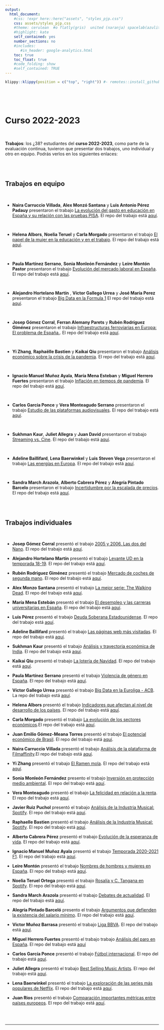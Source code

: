 ```yaml
---
output:
  html_document:
    #css: !expr here::here("assets", "styles_pjp.css") 
    css: assets/styles_pjp.css
    #theme: cerulean  #o flatly(gris)  united (naranja) spacelab(azulito) o yeti o faltly o sandstone
    #highlight: kate 
    self_contained: yes
    number_sections: no
    #includes:
       #in_header: google-analytics.html
    toc: true
    toc_float: true
    #code_folding: show
    #self_contained: TRUE
---
```


```r
klippy::klippy(position = c("top", "right")) #- remotes::install_github("rlesur/klippy")
```

<br>

<br>

# Curso 2022-2023

<br>

::: blue
**Trabajos**: los ¿38? estudiantes del **curso 2022-2023**, como parte de la evaluación continua, tuvieron que presentar dos trabajos, uno individual y otro en equipo. Podrás verlos en los siguientes enlaces:
:::

<br><br>

## Trabajos en equipo

<br>

-   **Naira Carruccio Villada**, **Alex Monzó Santana** y **Luis Antonio Pérez Padauy** presentaron el trabajo [La evolución del gasto en educación en España y su relación con las pruebas PISA](https://AlexMS77.github.io/trabajo_BigData_equipo/){target="_blank"}. El repo del trabajo está [aquí](https://github.com/AlexMS77/trabajo_BigData_equipo){target="_blank"}.

<br>

-   **Helena Albors**, **Noelia Teruel** y **Carla Morgado** presentaron el trabajo [El papel de la mujer en la educación y en el trabajo](https://carlam01.github.io/trabajo_BigData_equipo/){target="_blank"}. El repo del trabajo está [aquí](https://github.com/carlam01/trabajo_BigData_equipo){target="_blank"}.

<br>

-   **Paula Martínez Serrano**, **Sonia Monleón Fernández** y **Leire Montón Pastor** presentaron el trabajo [Evolución del mercado laboral en España](https://Soniamf.github.io/trabajo_bigData_equipo/){target="_blank"}. El repo del trabajo está [aquí](https://github.com/Soniamf/trabajo_bigData_equipo){target="_blank"}.

<br>

-   **Alejandro Hortelano Martín** , **Víctor Gallego Urrea** y **José María Perez** presentaron el trabajo [Big Data en la Formula 1](https://alexhortelano6.github.io/Big-Data-en-la-Formula-1/) El repo del trabajo está [aquí](https://github.com/alexhortelano6/Big-Data-en-la-Formula-1.git){target="_blank"}.

<br>

-   **Josep Gómez Corral**, **Ferran Alemany Parets** y **Rubén Rodríguez Giménez** presentaron el trabajo [Infraestructuras ferroviarias en Europa: El problema de España.](https://roodrigueezzz.github.io/trabajo_BigData_equipo/){target="_blank"}. El repo del trabajo está [aquí](https://github.com/roodrigueezzz/trabajo_BigData_equipo){target="_blank"}.

<br>

-   **Yi Zhang**, **Raphaëlle Bastien** y **Kaikai Qiu** presentaron el trabajo [Análisis económico sobre la crisis de la pandemia](https://yiz2001.github.io/trabajo_Bigdata_equipo/){target="_blank"}. El repo del trabajo está [aquí](https://github.com/yiz2001/trabajo_BigData_equipo){target="_blank"}.

<br>

-   **Ignacio Manuel Muñoz Ayala**, **María Mena Esteban** y **Miguel Herrero Fuertes** presentaron el trabajo [Inflación en tiempos de pandemia](https://ignacioman.github.io/trabajo_BigData_equipo/las_slides_estan.html){target="_blank"}. El repo del trabajo está [aquí](https://github.com/IgnacioMan/trabajo_BigData_equipo){target="_blank"}.

<br>

-   **Carlos Garcia Ponce** y **Vera Monteagudo Serrano** presentaron el trabajo [Estudio de las plataformas audiovisuales](https://Carlos596.github.io/trabajo_BigData_equipo/){target="_blank"}. El repo del trabajo está [aquí](https://github.com/Carlos596/trabajo_BigData_equipo){target="_blank"}.

<br>

-   **Sukhman Kaur**, **Juliet Allegra** y **Juan David** presentaron el trabajo [Streaming vs. Cine](https://kaursukhman.github.io/trabajo_BigData_equipo/){target="_blank"}. El repo del trabajo está [aquí](https://github.com/kaursukhman/trabajo_BigData_equipo){target="_blank"}.

<br>

-   **Adeline Baillifard**, **Lena Baerwinkel** y **Luis Steven Vega** presentaron el trabajo [Las energías en Europa](https://Baillifa10.github.io/trabajo_BigData_equipo/){target="_blank"}. El repo del trabajo está [aquí](https://github.com/Baillifa10/trabajo_BigData_equipo){target="_blank"}.

<br>

-   **Sandra March Arazola**, **Alberto Cabrera Pérez** y **Alegría Pintado Barcelo** presentaron el trabajo [Incertidumbre por la escalada de precios](https://alcape4.github.io/trabajo_BigData_grupo/my_trabajo_BigData.html){target="_blank"}. El repo del trabajo está [aquí](https://github.com/alcape4/trabajo_BigData_grupo){target="_blank"}.

<br><br>

## Trabajos individuales

<br>

-   **Josep Gómez Corral** presentó el trabajo [2005 y 2006. Las dos del Nano](https://gomezz01.github.io/trabajo_BigData/){target="_blank"}. El repo del trabajo está [aquí](https://github.com/gomezz01/trabajo_BigData){target="_blank"}.

-   **Alejandro Hortelano Martín** presentó el trabajo [Levante UD en la temporada 18-19](https://alexhortelano6.github.io/Levante-UD-en-la-temporada-18-19/){target="_blank"}. El repo del trabajo está [aquí](https://github.com/alexhortelano6/Levante-UD-en-la-temporada-18-19){target="_blank"}.

-   **Rubén Rodríguez Giménez** presentó el trabajo [Mercado de coches de segunda mano](https://roodrigueezzz.github.io/trabajo_BigData/){target="_blank"}. El repo del trabajo está [aquí](https://github.com/roodrigueezzz/trabajo_BigData){target="_blank"}.

-   **Alex Monzo Santana** presentó el trabajo [La mejor serie: The Walking Dead](https://AlexMS77.github.io/trabajo_BigData/){target="_blank"}. El repo del trabajo está [aquí](https://github.com/AlexMS77/trabajo_BigData/){target="_blank"}.

-   **María Mena Estebán** presentó el trabajo [El desempleo y las carreras universitarias en España](https://mmena21.github.io/desempleo_y_carreras_universitarias/){target="_blank"}. El repo del trabajo está [aquí](https://github.com/mmena21/desempleo_y_carreras_universitarias/){target="_blank"}.

-   **Luis Pérez** presentó el trabajo [Deuda Soberana Estadounidense](https://padauy.github.io/Trabajo_BigData/){target="_blank"}. El repo del trabajo está [aquí](https://github.com/padauy/Trabajo_BigData){target="_blank"}.

-   **Adeline Baillifard** presentó el trabajo [Las páginas web más visitadas](https://Baillifa10.github.io/trabajo_BigData/){target="_blank"}. El repo del trabajo está [aquí](https://github.com/Baillifa10/trabajo_BigData){target="_blank"}.

-   **Sukhman Kaur** presentó el trabajo [Análisis y trayectoria económica de India](https://kaursukhman.github.io/trabajo_BigData/){target="_blank"}. El repo del trabajo está [aquí](https://github.com/kaursukhman/trabajo_BigData){target="_blank"}.

-   **Kaikai Qiu** presentó el trabajo [La lotería de Navidad](https://alonsoqiu.github.io/my_trabajo_BigData/){target="_blank"}. El repo del trabajo está [aquí](https://github.com/Alonsoqiu/my_trabajo_BigData){target="_blank"}.

-   **Paula Martínez Serrano** presentó el trabajo [Violencia de género en España](https://paumars3.github.io/trabajo_individual/){target="_blank"}. El repo del trabajo está [aquí](https://github.com/Paumars3/trabajo_individual){target="_blank"}.

-   **Víctor Gallego Urrea** presentó el trabajo [Big Data en la Euroliga - ACB](https://vicgau01.github.io/Trabajo_individual_V-ctor_Gallego_NBAyEuroliga_en_BigData/){target="_blank"}. La repo del trabajo está [aquí](https://github.com/vicgau01/Trabajo_individual_V-ctor_Gallego_NBAyEuroliga_en_BigData){target="_blank"}.

-   **Helena Albors** presentó el trabajo [Indicadores que afectan al nivel de desarrollo de los países](https://helenaalbors.github.io/my_trabajo_BigData/){target="_blank"}. El repo del trabajo está [aquí](https://github.com/helenaalbors/my_trabajo_BigData){target="_blank"}.

-   **Carla Morgado** presentó el trabajo [La evolución de los sectores económicos](https://carlam01.github.io/trabajo_BigData/){target="_blank"}.El repo del trabajo está [aquí](https://github.com/carlam01/trabajo_BigData){target="_blank"}.

-   **Juan Emilio Gómez-Meana Torres** presentó el trabajo [El potencial económico de Brasil](https://egomez22.github.io/Trabajo_individual_bigdata/){target="_blank"}. El repo del trabajo está [aquí](https://github.com/egomez22/Trabajo_individual_bigdata){target="_blank"}.

-   **Naira Carruccio Villada** presentó el trabajo [Análisis de la plataforma de Filmaffinity](https://carru8.github.io/trabajo_BigData/){target="_blank"}.El repo del trabajo está [aquí](https://github.com/carru8/trabajo_BigData){target="_blank"}.

-   **Yi Zhang** presentó el trabajo [El Ramen mola](https://yiz2001.github.io/trabajo_BigData/){target="_blank"}. El repo del trabajo está [aquí](https://github.com/yiz2001/trabajo_BigData){target="_blank"}.

-   **Sonia Monleón Fernández** presento el trabajo [Inversión en protección medio ambiental](https://soniamf.github.io/trabajo_individual_BigData/){target="_blank"}. El repo del trabajo está [aquí](https://github.com/soniamf/trabajo_individual_BigData){target="_blank"}.

-   **Vera Monteagudo** presentó el trabajo [La felicidad en relación a la renta](https://vemonse.github.io/BigData_trabajo/){target="_blank"}. El repo del trabajo está [aquí](https://github.com/vemonse/BigData_trabajo){target="_blank"}.

-   **Javier Ruiz Puchol** presentó el trabajo [Análisis de la Industria Musical: Spotify](https://jarupu.github.io/trabajo-Bigdata/). El repo del trabajo está [aquí](https://github.com/jarupu/Trabajo-Bigdata).

-   **Raphaelle Bastien** presentó el trabajo [Análisis de la Industria Musical: Spotify](https://RaphaelleBastien.github.io/trabajo-Bigdata/). El repo del trabajo está [aquí](https://github.com/RaphaelleBastien/trabajo_BigData).

-   **Alberto Cabrera Pérez** presentó el trabajo [Evolución de la esperanza de vida](https://alcape4.github.io/trabajo_BigData/){target="_blank"}. El repo del trabajo está [aquí](https://github.com/alcape4/trabajo_BigData){target="_blank"}.

-   **Ignacio Manuel Muñoz Ayala** presentó el trabajo [Temporada 2020-2021 F1](https://ignacioman.github.io/trabajo_BigData/){target="_blank"}. El repo del trabajo está [aquí](https://github.com/ignacioman/trabajo_BigData).

-   **Leire Montón** presentó el trabajo [Nombres de hombres y mujeres en España](https://leiremonton.github.io/trabajo_leire/){target="_blank"}. El repo del trabajo está [aquí](https://github.com/leiremonton/trabajo_leire){target="_blank"}.

-   **Noelia Teruel Ortega** presentó el trabajo [Rosalía y C. Tangana en Spotify](https://noeliateruel.github.io/trabajo_BigData/){target="_blank"}. El repo del trabajo está [aquí](https://github.com/noeliateruel/trabajo_BigData){target="_blank"}.

-   **Sandra March Arazola** presentó el trabajo [Debates de actualidad](https://marcharazola.github.io/Trabajo-individual-Big-Data/){target="_blank"}. El repo del trabajo está [aquí](https://github.com/MarchArazola/Trabajo-individual-Big-Data){target="_blank"}.

-   **Alegría Pintado Barceló** presento el trabajo [Argumentos que defienden la existencia del salario mínimo](https://alegriapb.github.io/trabajo_BigData/){target="_blank"}. El repo del trabajo está [aquí](https://github.com/AlegriaPB/trabajo_BigData){target="_blank"}.

-   **Victor Muñoz Barrasa** presentó el trabajo [Liga BBVA](https://victormunozz.github.io/trabajo_bigdata_individual/){target="_blank"}. El repo del trabajo está [aquí](https://github.com/victormunozz/trabajo_bigdata_individual){target="_blank"}.

-   **Miguel Herrero Fuertes** presentó el trabajo trabajo [Análisis del paro en España](https://miguelhf42.github.io/trabajo_BigData/){target="_blank"}. El repo del trabajo está [aquí](https://github.com/miguelhf42/trabajo_BigData){target="_blank"}

-   **Carlos García Ponce** presentó el trabajo [Fútbol internacional](https://Carlos596.github.io/trabajo_BigData/){target="_blank"}. El repo del trabajo está [aquí](https://github.com/Carlos596/trabajo_BigData){target="_blank"}.

-   **Juliet Allegra** presentó el trabajo [Best Selling Music Artists](https://julucape.github.io/Best-Selling-Music-Artists/posts/post-with-code/){target="_blank"}. El repo del trabajo está [aquí](https://github.com/julucape/Best-Selling-Music-Artists){target="_blank"}.

-   **Lena Baerwinkel** presentó el trabajo [La exploración de las series más populares de Netflix](https://lena-marie-999.github.io/){target="_blank"}. El repo del trabajo está [aquí](https://github.com/LENA-MARIE-999/LENA-MARIE-999.github.io){target="_blank"}.

-   **Juan Rios** presentó el trabajo [Comparación importantes métricas entre países europeos](https://juandavidriosm.github.io/Comparaci-n-importantes-m-tricas-entre-pa-ses-europeos/){target="_blank"}. El repo del trabajo está [aquí](https://github.com/juandavidriosm/Comparaci-n-importantes-m-tricas-entre-pa-ses-europeos){target="_blank"}.

<br><br>

------------------------------------------------------------------------

::: {.tocify-extend-page data-unique="tocify-extend-page" style="height: 0;"}
:::
